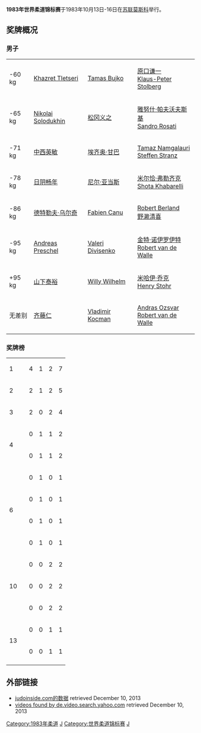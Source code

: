 '''1983年世界柔道锦标赛'''于1983年10月13日-16日在[[苏联|苏联]][[莫斯科|莫斯科]]举行。

==奖牌概况==

===男子===
{| {{MedalistTable|type=项目}}
|-
|<nowiki>-60 kg</nowiki>
|{{flagicon|URS}} [[Khazret_Tletseri|Khazret Tletseri]]
|{{flagicon|HUN}} [[Tamas_Bujko|Tamas Bujko]]
|{{flagicon|JPN}} [[原口谦一|原口谦一]] <br> {{flagicon|GDR}} [[Klaus-Peter_Stolberg|Klaus-Peter Stolberg]]
|-
|<nowiki>-65 kg</nowiki>
|{{flagicon|URS}} [[Nikolai_Solodukhin|Nikolai Solodukhin]]
|{{flagicon|JPN}} [[松冈义之|松冈义之]]
|{{flagicon|POL}} [[雅努什·帕夫沃夫斯基|雅努什·帕夫沃夫斯基]] <br> {{flagicon|ITA}} [[Sandro_Rosati|Sandro Rosati]]
|-
|<nowiki>-71 kg</nowiki>
|{{flagicon|JPN}} [[中西英敏|中西英敏]]
|{{flagicon|ITA}} [[埃齐奥·甘巴|埃齐奥·甘巴]]
|{{flagicon|URS}} [[Tamaz_Namgalauri|Tamaz Namgalauri]] <br> {{flagicon|GER}} [[Steffen_Stranz|Steffen Stranz]]
|-
|<nowiki>-78 kg</nowiki>
|{{flagicon|JPN}} [[日阴畅年|日阴畅年]]
|{{flagicon|GBR}} [[尼尔·亚当斯_(柔道运动员)|尼尔·亚当斯]]
|{{flagicon|ROM}} [[米尔恰·弗勒齐克|米尔恰·弗勒齐克]] <br> {{flagicon|URS}} [[Shota_Khabarelli|Shota Khabarelli]]
|-
|<nowiki>-86 kg</nowiki>
|{{flagicon|GDR}} [[德特勒夫·乌尔奇|德特勒夫·乌尔奇]]
|{{flagicon|FRA}} [[Fabien_Canu|Fabien Canu]]
|{{flagicon|USA}} [[Robert_Berland|Robert Berland]] <br> {{flagicon|JPN}} [[野濑清喜|野濑清喜]]
|-
|<nowiki>-95 kg</nowiki>
|{{flagicon|GDR}} [[Andreas_Preschel|Andreas Preschel]]
|{{flagicon|URS}} [[Valeri_Divisenko|Valeri Divisenko]]
|{{flagicon|GER}} [[金特·诺伊罗伊特|金特·诺伊罗伊特]] <br> {{flagicon|BEL}} [[Robert_van_de_Walle|Robert van de Walle]]
|-
|<nowiki>+95 kg</nowiki>
|{{flagicon|JPN}} [[山下泰裕|山下泰裕]]
|{{flagicon|NED}} [[Willy_Wilhelm|Willy Wilhelm]]
|{{flagicon|ROM}} [[米哈伊·乔克|米哈伊·乔克]] <br> {{flagicon|GDR}} [[Henry_Stohr|Henry Stohr]]
|-
|无差别
|{{flagicon|JPN}} [[齐藤仁|齐藤仁]]
|{{flagicon|CZE}} [[Vladimir_Kocman|Vladimir Kocman]]
|{{flagicon|HUN}} [[Andras_Ozsvar|Andras Ozsvar]] <br> {{flagicon|BEL}} [[Robert_van_de_Walle|Robert van de Walle]]
|}

=== 奖牌榜 ===
{| {{RankedMedalTable}}
|-
| 1 || align="left"|{{flagcountry|JPN}} || 4 || 1 || 2 || 7
|-
| 2 || align="left"|{{flagcountry|URS}} || 2 || 1 || 2 || 5
|-
| 3 || align="left"|{{flagcountry|GDR}} || 2 || 0 || 2 || 4
|-
| rowspan=2| 4 || align="left"|{{flagcountry|ITA}} || 0 || 1 || 1 || 2
|-
| align="left"|{{flagcountry|HUN}} || 0 || 1 || 1 || 2
|-
| rowspan=4| 6 || align="left"|{{flagcountry|FRA}} || 0 || 1 || 0 || 1
|-
| align="left"|{{flagcountry|CZE}} || 0 || 1 || 0 || 1
|-
| align="left"|{{flagcountry|GBR}} || 0 || 1 || 0 || 1
|-
| align="left"|{{flagcountry|NED}} || 0 || 1 || 0 || 1
|-
| rowspan=3| 10 || align="left"|{{flagcountry|GER}} || 0 || 0 || 2 || 2
|-
| align="left"|{{flagcountry|BEL}} || 0 || 0 || 2 || 2
|-
| align="left"|{{flagcountry|ROM}} || 0 || 0 || 2 || 2
|-
| rowspan=2| 13|| align="left"|{{flagcountry|USA}} || 0 || 0 || 1 || 1
|-
| align="left"|{{flagcountry|POL}} || 0 || 0 || 1 || 1
|-
|}

==外部链接==
*[http://www.judoinside.com/event/view/21/ judoinside.com的数据]{{Wayback|url=http://www.judoinside.com/event/view/21/ |date=20160305044612 }} retrieved December 10, 2013
*[http://de.video.search.yahoo.com/search/video?p=1983+World+Judo+Championships&fr=ush-video&fr2=piv-web videos found by de.video.search.yahoo.com]{{Wayback|url=http://de.video.search.yahoo.com/search/video?p=1983+World+Judo+Championships&fr=ush-video&fr2=piv-web |date=20131216083152 }} retrieved December 10, 2013
{{WC Judo}}

[[Category:1983年柔道|Category:1983年柔道]]
[[Category:1983苏联体育|J]]
[[Category:世界柔道锦标赛|Category:世界柔道锦标赛]]
[[Category:苏联举办的国际体育赛事|J]]